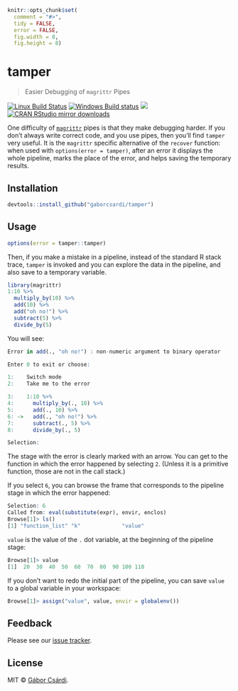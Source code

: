 
```r
knitr::opts_chunk$set(
  comment = "#>",
  tidy = FALSE,
  error = FALSE,
  fig.width = 8,
  fig.height = 8)
```

# tamper

> Easier Debugging of `magrittr` Pipes

[![Linux Build Status](https://travis-ci.org/gaborcsardi/tamper.svg?branch=master)](https://travis-ci.org/gaborcsardi/tamper)
[![Windows Build status](https://ci.appveyor.com/api/projects/status/github/gaborcsardi/tamper?svg=true)](https://ci.appveyor.com/project/gaborcsardi/tamper)
[![](http://www.r-pkg.org/badges/version/tamper)](http://www.r-pkg.org/pkg/tamper)
[![CRAN RStudio mirror downloads](http://cranlogs.r-pkg.org/badges/tamper)](http://www.r-pkg.org/pkg/tamper)


One difficulty of
[`magrittr`](https://github.com/smbache/magrittr) pipes is that they make
debugging harder. If you don't always write correct code, and you use
pipes, then you'll find `tamper` very useful. It is the `magrittr` specific
alternative of the `recover` function: when used with
`options(error = tamper)`, after an error it displays the whole pipeline,
marks the place of the error, and helps saving the temporary results. 

## Installation

```r
devtools::install_github("gaborcsardi/tamper")
```

## Usage

```r
options(error = tamper::tamper)
```

Then, if you make a mistake in a pipeline, instead of the standard
R stack trace, `tamper` is invoked and you can explore the data in
the pipeline, and also save to a temporary variable.

```r
library(magrittr)
1:10 %>%
  multiply_by(10) %>%
  add(10) %>%
  add("oh no!") %>%
  subtract(5) %>%
  divide_by(5)
```

You will see:

```r
Error in add(., "oh no!") : non-numeric argument to binary operator

Enter 0 to exit or choose:

1:    Switch mode
2:    Take me to the error

3:    1:10 %>%
4:      multiply_by(., 10) %>%
5:      add(., 10) %>%
6: ->   add(., "oh no!") %>%
7:      subtract(., 5) %>%
8:      divide_by(., 5)

Selection:
```

The stage with the error is clearly marked with an arrow. You can get to
the function in which the error happened by selecting `2`. (Unless it
is a primitive function, those are not in the call stack.)

If you select `6`, you can browse the frame that corresponds to the
pipeline stage in which the error happened: 

```r
Selection: 6
Called from: eval(substitute(expr), envir, enclos)
Browse[1]> ls()
[1] "function_list" "k"             "value"
```

`value` is the value of the `.` dot variable, at the beginning
of the pipeline stage:

```r
Browse[1]> value
[1]  20  30  40  50  60  70  80  90 100 110
```

If you don't want to redo the initial part of the pipeline, you
can save `value` to a global variable in your workspace:

```r
Browse[1]> assign("value", value, envir = globalenv())
```

## Feedback

Please see our
[issue tracker](https://github.com/gaborcsardi/tamper/issues).

## License

MIT © [Gábor Csárdi](https://github.com/gaborcsardi).
